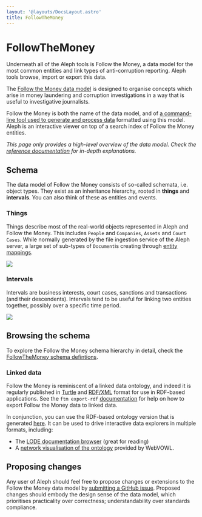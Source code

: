 ```yaml
---
layout: '@layouts/DocsLayout.astro'
title: FollowTheMoney
---
```


# FollowTheMoney

<p class="lead">
  Underneath all of the Aleph tools is Follow the Money, a data model for the most common entities and link types of anti-corruption reporting. Aleph tools browse, import or export this data.
</p>

The [Follow the Money data model](https://followthemoney.readthedocs.io/en/latest/entity.html) is designed to organise concepts which arise in money laundering and corruption investigations in a way that is useful to investigative journalists.

Follow the Money is both the name of the data model, and of [a command-line tool used to generate and process data](/developers/followthemoney/ftm) formatted using this model. Aleph is an interactive viewer on top of a search index of Follow the Money entities.

_This page only provides a high-level overview of the data model. Check the_ [_reference documentation_](https://followthemoney.readthedocs.io/en/latest/index.html) _for in-depth explanations._

## Schema

The data model of Follow the Money consists of so-called schemata, i.e. object types. They exist as an inheritance hierarchy, rooted in **things** and **intervals**. You can also think of these as entities and events.

### Things

Things describe most of the real-world objects represented in Aleph and Follow the Money. This includes `People` and `Companies`, `Assets` and `Court Cases`. While normally generated by the file ingestion service of the Aleph server, a large set of sub-types of `Document`is creating through [entity mappings](/developers/mappings).

<Image
  src="https://docs.google.com/drawings/d/e/2PACX-1vRxZCCukFrO6I2S6Hz-nQytTrEqFzUSeWapCMYcdORgYfZsKCc4FZ1JzWbBLXU2mxI_wlaxBJ1SSEp1/pub?w=2784&h=1061"
  caption="Things (or nodes) include People, Companies, Documents and similar entity types."
/>

### Intervals

Intervals are business interests, court cases, sanctions and transactions \(and their descendents\). Intervals tend to be useful for linking two entities together, possibly over a specific time period.

<Image
  src="https://docs.google.com/drawings/d/e/2PACX-1vR9vlUEfPC_zuymx0HMI2IHpViJC-c0BQI5zTlvJKFxP-z50McU5N6LPaXWMH2EHN6Nr1WJC-t561OR/pub?w=2526&h=1006"
  caption="Intervals are temporary in nature, and often define a relationship between two or more things, e.g. a membership in an organisation, or a family association."
/>

## Browsing the schema

To explore the Follow the Money schema hierarchy in detail, check the [FollowTheMoney schema defintions](https://followthemoney.readthedocs.io/en/latest/model.html).

### Linked data

Follow the Money is reminiscent of a linked data ontology, and indeed it is regularly published in [Turtle](https://alephdata.github.io/followthemoney/ns/ftm.ttl) and [RDF/XML](https://alephdata.github.io/followthemoney/ns/ftm.xml) format for use in RDF-based applications. See the `ftm export-rdf` [documentation](/developers/followthemoney/ftm#exporting-entities-to-rdflinked-data) for help on how to export Follow the Money data to linked data.

In conjunction, you can use the RDF-based ontology version that is generated [here](https://alephdata.github.io/followthemoney/ns/ftm.xml). It can be used to drive interactive data explorers in multiple formats, including:

- The [LODE documentation browser](http://150.146.207.114/lode/extract?url=https%3A%2F%2Falephdata.github.io%2Ffollowthemoney%2Fns%2Fftm.xml&owlapi=true&imported=true&lang=en) \(great for reading\)
- A [network visualisation of the ontology](http://www.visualdataweb.de/webvowl/#iri=https://alephdata.github.io/followthemoney/ns/ftm.xml) provided by WebVOWL.

## Proposing changes

Any user of Aleph should feel free to propose changes or extensions to the Follow the Money data model by [submitting a GitHub issue](https://github.com/alephdata/followthemoney/issues). Proposed changes should embody the design sense of the data model, which prioritises practicality over correctness; understandability over standards compliance.
